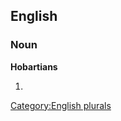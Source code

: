 ==English==

===Noun===
'''Hobartians'''

# {{plural of|[[Hobartian]]}}

[[Category:English plurals]]
